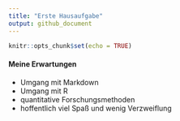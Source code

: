 ```yaml
---
title: "Erste Hausaufgabe"
output: github_document
---
```


```r
knitr::opts_chunk$set(echo = TRUE)
```

#### Meine Erwartungen
* Umgang mit Markdown
* Umgang mit R
* quantitative Forschungsmethoden
* hoffentlich viel Spaß und wenig Verzweiflung 
